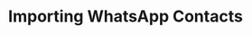 ---
description: "Manage the leads from WhatsApp, more efficiently on  Voxloud"
title: "Importing WhatsApp Contacts"
---